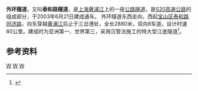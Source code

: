 {{Infobox tunnel
|Name=外环隧道
|Start=泰和路同济路
|End=三岔港
|Long=2.88公里
|speed_limit=80[[千米每小时|公里每小時]]
|open=2003年6月21日
}}
'''外环隧道'''，又叫'''泰和路隧道'''，是[[上海|上海]][[黄浦江|黄浦江]]上的一座[[公路|公路]][[隧道|隧道]]，是[[上海外环高速公路|S20高速公路]]的组成部分，于2003年6月21日建成通车。
外环隧道东西走向，西起[[宝山区_(上海市)|宝山区]][[泰和路|泰和路]][[同济路|同济路]]，向东穿越[[黄浦江|黄浦江]]后止于三岔港处，全长2880米，双向8车道，设计时速80公里。建成时为亚洲第一、世界第三，采用沉管法施工的特大型江底隧道<ref>{{cite web | title = 上海外环隧道通车 | 2 =  | publisher = xinhuanet.com | date = 2003-06-22 | url = http://www.sh.xinhuanet.com/2003-06/22/content_629388.htm | accessdate = 2009-07-16 | language = zh | deadurl = yes | archiveurl = https://web.archive.org/web/20041213230348/http://www.sh.xinhuanet.com/2003-06/22/content_629388.htm | archivedate = 2004-12-13 }}</ref>。


==参考资料==
<references/>

{{上海桥隧}}
{{Crossings navbox
|structure= Crossings
|place= [[黄浦江|黄浦江]]
|bridge= 外环隧道
|bridge signs= [[上海外环高速公路|外环线]]
|upstream= [[三淞线轮渡|三淞线轮渡]]
|upstream signs=
|downstream= [[长江|长江]]
|downstream signs=
}}

[[Category:中国公路隧道|W]]
[[Category:黄浦江隧道|W]]
[[Category:2003年完工隧道|W]]